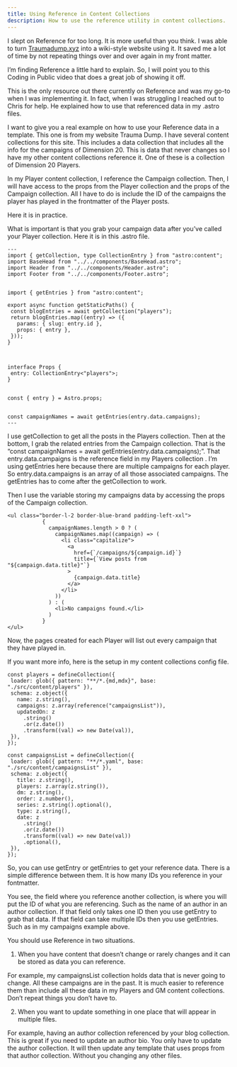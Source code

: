 ```yaml
---
title: Using Reference in Content Collections
description: How to use the reference utility in content collections.
---
```


I slept on Reference for too long. It is more useful than you think. I was able to turn [Traumadump.xyz](http://Traumadump.xyz) into a wiki-style website using it. It saved me a lot of time by not repeating things over and over again in my front matter.

I’m finding Reference a little hard to explain. So, I will point you to this Coding in Public video that does a great job of showing it off.


<YouTube id="https://www.youtube.com/watch?v=Fcw4c3wzm7I" />

This is the only resource out there currently on Reference and was my go-to when I was implementing it. In fact, when I was struggling I reached out to Chris for help. He explained how to use that referenced data in my .astro files.

I want to give you a real example on how to use your Reference data in a template. This one is from my website Trauma Dump. I have several content collections for this site. This includes a data collection that includes all the info for the campaigns of Dimension 20. This is data that never changes so I have my other content collections reference it. One of these is a collection of Dimension 20 Players.

In my Player content collection, I reference the Campaign collection. Then, I will have access to the props from the Player collection and the props of the Campaign collection. All I have to do is include the ID of the campaigns the player has played in the frontmatter of the Player posts.

Here it is in practice.

What is important is that you grab your campaign data after you’ve called your Player collection. Here it is in this .astro file.

```
---
import { getCollection, type CollectionEntry } from "astro:content";
import BaseHead from "../../components/BaseHead.astro";
import Header from "../../components/Header.astro";
import Footer from "../../components/Footer.astro";


import { getEntries } from "astro:content";

export async function getStaticPaths() {
 const blogEntries = await getCollection("players");
 return blogEntries.map((entry) => ({
   params: { slug: entry.id },
   props: { entry },
 }));
}



interface Props {
 entry: CollectionEntry<"players">;
}


const { entry } = Astro.props;


const campaignNames = await getEntries(entry.data.campaigns);
---
```

I use getCollection to get all the posts in the Players collection. Then at the bottom, I grab the related entries from the Campaign collection. That is the “const campaignNames = await getEntries(entry.data.campaigns);”. That entry.data.campaigns is the reference field in my Players collection . I’m using getEntries here because there are multiple campaigns for each player. So entry.data.campaigns is an array of all those associated campaigns. The getEntries has to come after the getCollection to work.

Then I use the variable storing my campaigns data by accessing the props of the Campaign collection.

```
<ul class="border-l-2 border-blue-brand padding-left-xxl">
           {
             campaignNames.length > 0 ? (
               campaignNames.map((campaign) => (
                 <li class="capitalize">
                   <a
                     href={`/campaigns/${campaign.id}`}
                     title={`View posts from "${campaign.data.title}"`}
                   >
                     {campaign.data.title}
                   </a>
                 </li>
               ))
             ) : (
               <li>No campaigns found.</li>
             )
           }
</ul>
```

Now, the pages created for each Player will list out every campaign that they have played in.

If you want more info, here is the setup in my content collections config file.

```
const players = defineCollection({
 loader: glob({ pattern: "**/*.{md,mdx}", base: "./src/content/players" }),
 schema: z.object({
   name: z.string(),
   campaigns: z.array(reference("campaignsList")),
   updatedOn: z
     .string()
     .or(z.date())
     .transform((val) => new Date(val)),
 }),
});

const campaignsList = defineCollection({
 loader: glob({ pattern: "**/*.yaml", base: "./src/content/campaignsList" }),
 schema: z.object({
   title: z.string(),
   players: z.array(z.string()),
   dm: z.string(),
   order: z.number(),
   series: z.string().optional(),
   type: z.string(),
   date: z
     .string()
     .or(z.date())
     .transform((val) => new Date(val))
     .optional(),
 }),
});
```

So, you can use getEntry or getEntries to get your reference data. There is a simple difference between them. It is how many IDs you reference in your fontmatter.

You see, the field where you reference another collection, is where you will put the ID of what you are referencing. Such as the name of an author in an author collection. If that field only takes one ID then you use getEntry to grab that data. If that field can take multiple IDs then you use getEntries. Such as in my campaigns example above.

You should use Reference in two situations.

1. When you have content that doesn’t change or rarely changes and it can be stored as data you can reference.

For example, my campaignsList collection holds data that is never going to change. All these campaigns are in the past. It is much easier to reference them than include all these data in my Players and GM content collections. Don’t repeat things you don’t have to.

2.  When you want to update something in one place that will appear in multiple files.

For example, having an author collection referenced by your blog collection. This is great if you need to update an author bio. You only have to update the author collection. It will then update any template that uses props from that author collection. Without you changing any other files.
